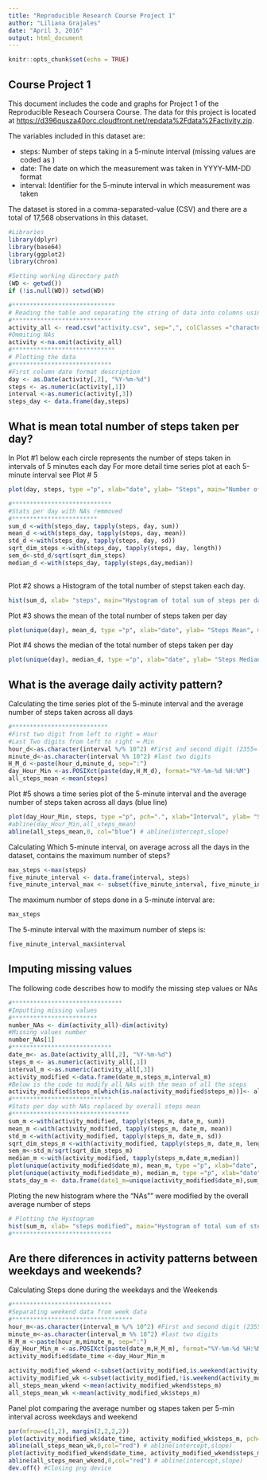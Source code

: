 ---
title: "Reproducible Research Course Project 1"
author: "Liliana Grajales"
date: "April 3, 2016"
output: html_document
---

```{r setup, include=FALSE}
knitr::opts_chunk$set(echo = TRUE)
```

## Course Project 1

This document includes the code and graphs for Project 1 of the Reproducible Reseach Coursera Course. The data for this project is located at  <https://d396qusza40orc.cloudfront.net/repdata%2Fdata%2Factivity.zip>.

The variables included in this dataset are:

- steps: Number of steps taking in a 5-minute interval (missing values are coded as )
- date: The date on which the measurement was taken in YYYY-MM-DD format
- interval: Identifier for the 5-minute interval in which measurement was taken

The dataset is stored in a comma-separated-value (CSV)  and there are a total of 17,568 observations in this dataset.

```{r data}
#Libraries
library(dplyr)
library(base64)
library(ggplot2)
library(chron)

#Setting working directory path 
(WD <- getwd())
if (!is.null(WD)) setwd(WD)

#*****************************
# Reading the table and separating the string of data into columns using sep=";"
#****************************
activity_all <- read.csv("activity.csv", sep=",", colClasses ="character")
#Ommiting NAs
activity <-na.omit(activity_all)
#*****************************
# Plotting the data
#****************************
#First column date format description
day <- as.Date(activity[,2], "%Y-%m-%d")
steps <- as.numeric(activity[,1])
interval <-as.numeric(activity[,3])
steps_day <- data.frame(day,steps)
```

## What is mean total number of steps taken per day?

In Plot #1 below each circle represents the number of steps taken in intervals of 5 minutes each day
For more detail time series plot at each 5-minute interval see Plot # 5

```{r steps, echo=FALSE}
plot(day, steps, type ="p", xlab="date", ylab= "Steps", main="Number of Steps Taken each day (10/2-11/11), circle = steps in 5-min")
```

```{r stats}
#****************************
#Stats per day with NAs remmoved
#************************
sum_d <-with(steps_day, tapply(steps, day, sum))
mean_d <-with(steps_day, tapply(steps, day, mean))
std_d <-with(steps_day, tapply(steps, day, sd))
sqrt_dim_steps <-with(steps_day, tapply(steps, day, length))
sem_d<-std_d/sqrt(sqrt_dim_steps)
median_d <-with(steps_day, tapply(steps,day,median))
 
```

Plot #2 shows a Histogram of the total number of stepst taken each day.

```{r histogram, echo=FALSE}
hist(sum_d, xlab= "steps", main="Hystogram of total sum of steps per day without NAs (10/2-11/11)", col="red", ylim=c(0,40))
```

Plot #3 shows the mean of the total number of steps taken per day
```{r mean, echo=FALSE}
plot(unique(day), mean_d, type ="p", xlab="date", ylab= "Steps Mean", main="Mean Value of Steps Taken Per Day")
```

Plot #4 shows the median of the total number of steps taken per day
```{r median, echo=FALSE}
plot(unique(day), median_d, type ="p", xlab="date", ylab= "Steps Median", main="Median Value of Steps Taken Per Day")
```

## What is the average daily activity pattern?

Calculating the time series plot of the 5-minute interval and the average number of steps taken across all days 
```{r interval}
#***************************
#First two digit from left to right = Hour
#Last Two digits from left to right = Min
hour_d<-as.character(interval %/% 10^2) #First and second digit (2355= 23hour, 55 min)
minute_d<-as.character(interval %% 10^2) #last two digits
H_M_d <-paste(hour_d,minute_d, sep=":")
day_Hour_Min <-as.POSIXct(paste(day,H_M_d), format="%Y-%m-%d %H:%M")
all_steps_mean <-mean(steps)
```

Plot #5 shows a time series plot of the 5-minute interval and the average number of steps taken across all days (blue line)
```{r series, echo=FALSE}
plot(day_Hour_Min, steps, type ="p", pch=".", xlab="Interval", ylab= "Steps", main="Steps Taken During Each Interval Over Time")
#abline(day_Hour_Min,all_steps_mean)
abline(all_steps_mean,0, col="blue") # abline(intercept,slope)
```

Calculating Which 5-minute interval, on average across all the days in the dataset, contains the maximum number of steps?

```{r maxint }
max_steps <-max(steps)
five_minute_interval <- data.frame(interval, steps)
five_minute_interval_max <- subset(five_minute_interval, five_minute_interval$steps==max_steps)

```

The maximum number of steps done in a 5-minute interval are:
```{r maxint1}
max_steps
```

The 5-minute interval with the maximum number of steps is:

```{r maxint2}
five_minute_interval_max$interval
```

## Imputing missing values

The following code describes how to modify the missing step values or NAs

```{r Imputting}
#*******************************
#Imputting missing values
#************************
number_NAs <- dim(activity_all)-dim(activity)
#Missing values number
number_NAs[1]
#****************************
date_m<- as.Date(activity_all[,2], "%Y-%m-%d")
steps_m <- as.numeric(activity_all[,1])
interval_m <-as.numeric(activity_all[,3])
activity_modified <-data.frame(date_m,steps_m,interval_m)
#Below is the code to modify all NAs with the mean of all the steps
activity_modified$steps_m[which(is.na(activity_modified$steps_m))]<- all_steps_mean
#****************************
#Stats per day with NAs replaced by overall steps mean
#*********************************
sum_m <-with(activity_modified, tapply(steps_m, date_m, sum))
mean_m <-with(activity_modified, tapply(steps_m, date_m, mean))
std_m <-with(activity_modified, tapply(steps_m, date_m, sd))
sqrt_dim_steps_m <-with(activity_modified, tapply(steps_m, date_m, length))
sem_m<-std_m/sqrt(sqrt_dim_steps_m)
median_m <-with(activity_modified, tapply(steps_m,date_m,median))
plot(unique(activity_modified$date_m), mean_m, type ="p", xlab="date", ylab= "Steps Mean Modified", main="Mean Value of Steps Taken Per Day, NAs=Average")
plot(unique(activity_modified$date_m), median_m, type ="p", xlab="date", ylab= "Steps Median Modified", main="Median Value of Steps Taken Per Day, NAs=Average")
stats_day_m <- data.frame(date1_m=unique(activity_modified$date_m),sum_m,mean_m,median_m,std_m,sem_m,sqrt_dim_steps_m)
```

Ploting the new histogram where the "NAs"" were modified by the overall average number of steps 

```{r hist2, echo=FALSE}
# Plotting the Hystogram
hist(sum_m, xlab= "steps modified", main="Hystogram of total sum of steps per day with Modified NAs (10/2-11/11)", col="red", ylim=c(0,40))
#****************************
```

## Are there diferences in activity patterns between weekdays and weekends?

Calculating Steps done during the weekdays and the Weekends

```{r week}
#****************************
#Separating weekend data from week data
#**********************************
hour_m<-as.character(interval_m %/% 10^2) #First and second digit (2355= 23hour, 55 min)
minute_m<-as.character(interval_m %% 10^2) #last two digits
H_M_m <-paste(hour_m,minute_m, sep=":")
day_Hour_Min_m <-as.POSIXct(paste(date_m,H_M_m), format="%Y-%m-%d %H:%M")
activity_modified$date_time <-day_Hour_Min_m 

activity_modified_wkend <-subset(activity_modified,is.weekend(activity_modified$date_m))
activity_modified_wk <-subset(activity_modified,!is.weekend(activity_modified$date_m))
all_steps_mean_wkend <-mean(activity_modified_wkend$steps_m)
all_steps_mean_wk <-mean(activity_modified_wk$steps_m)
```

Panel plot comparing the average number og stapes taken per 5-min interval across weekdays and weekend

```{r weekplt, echo=FALSE}
par(mfrow=c(1,2), margin(2,2,2,2))
plot(activity_modified_wk$date_time, activity_modified_wk$steps_m, pch=".", xlab="Week Days", ylab= "Steps with NAs replaced", main=" Steps Per Weekdays Mean=Red" )
abline(all_steps_mean_wk,0,col="red") # abline(intercept,slope)
plot(activity_modified_wkend$date_time, activity_modified_wkend$steps_m, pch=".",xlab="Weekend Days", ylab= "Steps with NAs replaced", main=" Steps Per Weekends Mean=Red")
abline(all_steps_mean_wkend,0,col="red") # abline(intercept,slope)
dev.off() #Closing png device
```

